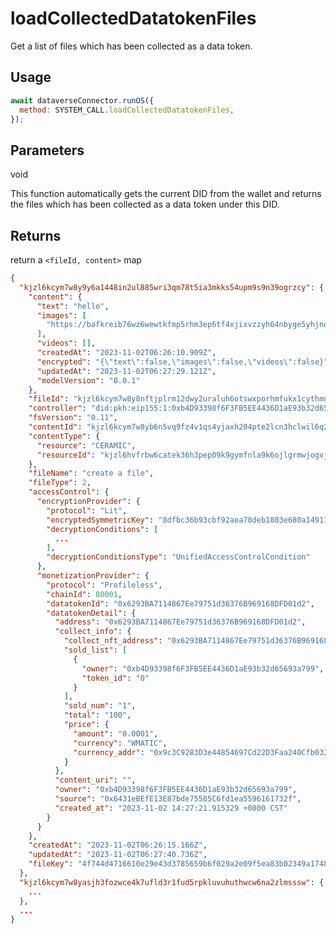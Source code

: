
# loadCollectedDatatokenFiles

Get a list of files which has been collected as a data token.

## Usage

```js
await dataverseConnector.runOS({
  method: SYSTEM_CALL.loadCollectedDatatokenFiles,
});
```

## Parameters

void

<Callout>
  This function automatically gets the current DID from the wallet and returns
  the files which has been collected as a data token under this DID.
</Callout>

## Returns

return a `<fileId, content>` map

```json
{
  "kjzl6kcym7w8y9y6a1448in2ul885wri3qm78t5ia3mkks54upm9s9n39ogrzcy": {
    "content": {
      "text": "hello",
      "images": [
        "https://bafkreib76wz6wewtkfmp5rhm3ep6tf4xjixvzzyh64nbyge5yhjno24yl4.ipfs.w3s.link"
      ],
      "videos": [],
      "createdAt": "2023-11-02T06:26:10.909Z",
      "encrypted": "{\"text\":false,\"images\":false,\"videos\":false}",
      "updatedAt": "2023-11-02T06:27:29.121Z",
      "modelVersion": "0.0.1"
    },
    "fileId": "kjzl6kcym7w8y8nftjplrm12dwy2uraluh6otswxporhmfukx1cythmnyfrimnf",
    "controller": "did:pkh:eip155:1:0xb4D93398f6F3FB5EE4436D1aE93b32d65693a799",
    "fsVersion": "0.11",
    "contentId": "kjzl6kcym7w8yb6n5vq9fz4v1qs4yjaxh204pte2lcn3hclwil6q2cq0xbfxo15",
    "contentType": {
      "resource": "CERAMIC",
      "resourceId": "kjzl6hvfrbw6catek36h3pep09k9gymfnla9k6ojlgrmwjogvjqg8q3zpybl1yu"
    },
    "fileName": "create a file",
    "fileType": 2,
    "accessControl": {
      "encryptionProvider": {
        "protocol": "Lit",
        "encryptedSymmetricKey": "8dfbc36b93cbf92aea78deb1803e680a149119eb95a0b2a0778a156f4124d9aba1bc7cb9e3b90bfe793528ce54be9e11b0a966717c4de5bc23834e263590cd929fbf057ab4163d5333e6a94899155ca4e6ebd1680a243eafa69f623ef2f019805b511cecd8a17ef6f3ce7353d932ed3493794fe41a566c8befc1741f6a31a1c000000000000000206dba1130b64ea2e728af545e9f01df6cf5f4902642dc2fe7856dc7eb8ffba7cfab6ee30e3bec465143725e9a653304b0",
        "decryptionConditions": [
          ...
        ],
        "decryptionConditionsType": "UnifiedAccessControlCondition"
      },
      "monetizationProvider": {
        "protocol": "Profileless",
        "chainId": 80001,
        "datatokenId": "0x6293BA7114867Ee79751d36376B969168DFD01d2",
        "datatokenDetail": {
          "address": "0x6293BA7114867Ee79751d36376B969168DFD01d2",
          "collect_info": {
            "collect_nft_address": "0x6293BA7114867Ee79751d36376B969168DFD01d2",
            "sold_list": [
              {
                "owner": "0xb4D93398f6F3FB5EE4436D1aE93b32d65693a799",
                "token_id": "0"
              }
            ],
            "sold_num": "1",
            "total": "100",
            "price": {
              "amount": "0.0001",
              "currency": "WMATIC",
              "currency_addr": "0x9c3C9283D3e44854697Cd22D3Faa240Cfb032889"
            }
          },
          "content_uri": "",
          "owner": "0xb4D93398f6F3FB5EE4436D1aE93b32d65693a799",
          "source": "0x6431eBEfE13E87bde75585C6fd1ea5596161732f",
          "created_at": "2023-11-02 14:27:21.915329 +0800 CST"
        }
      }
    },
    "createdAt": "2023-11-02T06:26:15.166Z",
    "updatedAt": "2023-11-02T06:27:40.736Z",
    "fileKey": "4f744d4716610e29e43d3785659b6f029a2e09f5ea83b02349a1748e5ed328dc"
  },
  "kjzl6kcym7w8yasjh3fozwce4k7ufld3r1fud5rpkluvuhuthwcw6na2zlmsssw": {
    ...
  },
  ...
}
```
